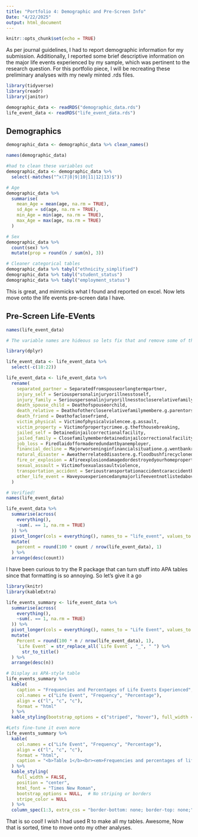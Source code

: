 ```yaml
---
title: "Portfolio 4: Demographic and Pre-Screen Info"
Date: "4/22/2025"
output: html_document
---
```


```r
knitr::opts_chunk$set(echo = TRUE)
```

As per journal guidelines, I had to report demographic information for my submission. Additionally, I reported some brief descriptive information on the major life events experienced by my sample, which was pertinent to the research question. For this portfolio piece, I will be recreating these preliminary analyses with my newly minted .rds files. 

```r

library(tidyverse)
library(readr)
library(janitor)

demographic_data <- readRDS("demographic_data.rds")
life_event_data <- readRDS("life_event_data.rds")

```

## Demographics

```r

demographic_data <- demographic_data %>% clean_names()

names(demographic_data)

#had to clean these variables out
demographic_data <- demographic_data %>%
  select(-matches("^x(7|8|9|10|11|12|13)$"))

```

```r

# Age
demographic_data %>%
  summarise(
    mean_Age = mean(age, na.rm = TRUE),
    sd_Age = sd(age, na.rm = TRUE),
    min_Age = min(age, na.rm = TRUE),
    max_Age = max(age, na.rm = TRUE)
  )

# Sex
demographic_data %>%
  count(sex) %>%
  mutate(prop = round(n / sum(n), 3))

# Cleaner categorical tables
demographic_data %>% tabyl("ethnicity_simplified")
demographic_data %>% tabyl("student_status")
demographic_data %>% tabyl("employment_status")

```


This is great, and mimmicks what I found and reported on excel. Now lets move onto the life events pre-screen data I have. 

## Pre-Screen Life-EVents

```r

names(life_event_data)

```
```r

# The variable names are hideous so lets fix that and remove some of the unnecessary ones

library(dplyr)

life_event_data <- life_event_data %>%
  select(-c(18:22))

life_event_data <- life_event_data %>%
  rename(
    separated_partner = Separatedfromspouseorlongtermpartner,
    injury_self = Seriouspersonalinjuryorillnesstoself,
    injury_family = Seriouspersonalinjuryorillnesstocloserelativefamilymember,
    death_spouse_child = Deathofspouseorchild,
    death_relative = Deathofothercloserelativefamilymembere.g.parentorsibling,
    death_friend = Deathofaclosefriend,
    victim_physical = Victimofphysicalviolencee.g.assault,
    victim_property = Victimofpropertycrimee.g.thefthousebreaking,
    jailed_self = Detainedinjailcorrectionalfacility,
    jailed_family = Closefamilymemberdetainedinjailcorrectionalfacility,
    job_loss = Firedlaidofformaderedundantbyanemployer,
    financial_decline = Majorworseninginfinancialsituatione.g.wentbankrupt,
    natural_disaster = Aweatherrelateddisastere.g.floodbushfirecyclonedamagedordestroye,
    fire_or_explosion = Afireexplosiondamagedordestroyedyourhomeproperty,
    sexual_assault = Victimofsexualassaultviolence,
    transportation_accident = Serioustransportationaccidentcaraccidentboataccidentshipwreckair,
    other_life_event = Haveyouexperiencedanymajorlifeeventnotlistedaboveifyespleasespec
  )

# Verified!
names(life_event_data)

```

```r

life_event_data %>%
  summarise(across(
    everything(),
    ~sum(. == 1, na.rm = TRUE)
  )) %>%
  pivot_longer(cols = everything(), names_to = "life_event", values_to = "count") %>%
  mutate(
    percent = round(100 * count / nrow(life_event_data), 1)
  ) %>%
  arrange(desc(count))

```

I have been curious to try the R package that can turn stuff into APA tables since that formatting is so annoying. So let's give it a go

```r

library(knitr)
library(kableExtra)

life_events_summary <- life_event_data %>%
  summarise(across(
    everything(),
    ~sum(. == 1, na.rm = TRUE)
  )) %>%
  pivot_longer(cols = everything(), names_to = "Life Event", values_to = "n") %>%
  mutate(
    Percent = round(100 * n / nrow(life_event_data), 1),
    `Life Event` = str_replace_all(`Life Event`, "_", " ") %>%
      str_to_title()
  ) %>%
  arrange(desc(n))

# Display as APA-style table
life_events_summary %>%
  kable(
    caption = "Frequencies and Percentages of Life Events Experienced",
    col.names = c("Life Event", "Frequency", "Percentage"),
    align = c("l", "c", "c"),
    format = "html"
  ) %>%
  kable_styling(bootstrap_options = c("striped", "hover"), full_width = FALSE, position = "center")

#Lets fine-tune it even more
life_events_summary %>%
  kable(
    col.names = c("Life Event", "Frequency", "Percentage"),
    align = c("l", "c", "c"),
    format = "html",
    caption = "<b>Table 1</b><br><em>Frequencies and percentages of life events experienced.</em>"
  ) %>%
  kable_styling(
    full_width = FALSE,
    position = "center",
    html_font = "Times New Roman",
    bootstrap_options = NULL,  # No striping or borders
    stripe_color = NULL
  ) %>%
  column_spec(1:3, extra_css = "border-bottom: none; border-top: none;")


```

That is so cool! I wish I had used R to make all my tables. Awesome, Now that is sorted, time to move onto my other analyses. 